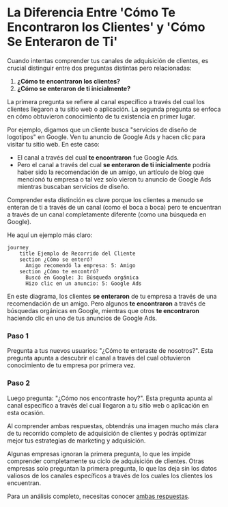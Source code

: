 
# La Diferencia Entre 'Cómo Te Encontraron los Clientes' y 'Cómo Se Enteraron de Ti'

Cuando intentas comprender tus canales de adquisición de clientes, es crucial distinguir entre dos preguntas distintas pero relacionadas:

1. **¿Cómo te encontraron los clientes?**
2. **¿Cómo se enteraron de ti inicialmente?**

<Callout>
La primera pregunta se refiere al canal específico a través del cual los clientes llegaron a tu sitio web o aplicación. La segunda pregunta se enfoca en cómo obtuvieron conocimiento de tu existencia en primer lugar.
</Callout>

Por ejemplo, digamos que un cliente busca "servicios de diseño de logotipos" en Google. Ven tu anuncio de Google Ads y hacen clic para visitar tu sitio web. En este caso:

- El canal a través del cual **te encontraron** fue Google Ads.
- Pero el canal a través del cual **se enteraron de ti inicialmente** podría haber sido la recomendación de un amigo, un artículo de blog que mencionó tu empresa o tal vez solo vieron tu anuncio de Google Ads mientras buscaban servicios de diseño.

<Callout emoji="💡">
Comprender esta distinción es clave porque los clientes a menudo se enteran de ti a través de un canal (como el boca a boca) pero te encuentran a través de un canal completamente diferente (como una búsqueda en Google).
</Callout>

He aquí un ejemplo más claro:

```mermaid
journey
    title Ejemplo de Recorrido del Cliente
    section ¿Cómo se enteró?
      Amigo recomendó la empresa: 5: Amigo
    section ¿Cómo te encontró?
      Buscó en Google: 3: Búsqueda orgánica
      Hizo clic en un anuncio: 5: Google Ads
```

En este diagrama, los clientes **se enteraron** de tu empresa a través de una recomendación de un amigo. Pero algunos **te encontraron** a través de búsquedas orgánicas en Google, mientras que otros **te encontraron** haciendo clic en uno de tus anuncios de Google Ads.

<Steps>

### Paso 1
Pregunta a tus nuevos usuarios: "¿Cómo te enteraste de nosotros?". Esta pregunta apunta a descubrir el canal a través del cual obtuvieron conocimiento de tu empresa por primera vez.

### Paso 2 
Luego pregunta: "¿Cómo nos encontraste hoy?". Esta pregunta apunta al canal específico a través del cual llegaron a tu sitio web o aplicación en esta ocasión.

</Steps>

Al comprender ambas respuestas, obtendrás una imagen mucho más clara de tu recorrido completo de adquisición de clientes y podrás optimizar mejor tus estrategias de marketing y adquisición.

Algunas empresas ignoran la primera pregunta, lo que les impide comprender completamente su ciclo de adquisición de clientes. Otras empresas solo preguntan la primera pregunta, lo que las deja sin los datos valiosos de los canales específicos a través de los cuales los clientes los encuentran.

Para un análisis completo, necesitas conocer [ambas respuestas](/introduccion).